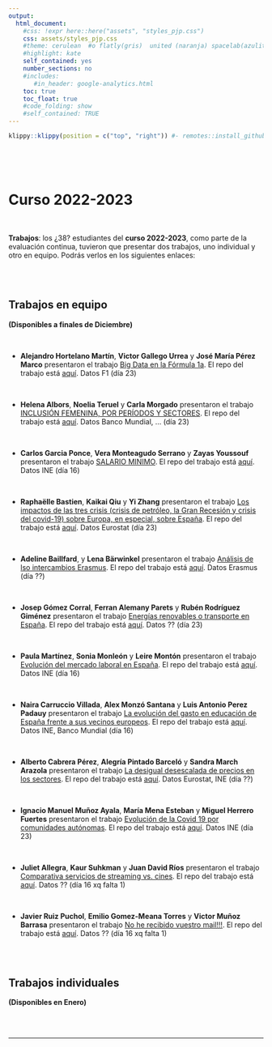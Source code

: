 ```yaml
---
output:
  html_document:
    #css: !expr here::here("assets", "styles_pjp.css") 
    css: assets/styles_pjp.css
    #theme: cerulean  #o flatly(gris)  united (naranja) spacelab(azulito) o yeti o faltly o sandstone
    #highlight: kate 
    self_contained: yes
    number_sections: no
    #includes:
       #in_header: google-analytics.html
    toc: true
    toc_float: true
    #code_folding: show
    #self_contained: TRUE
---
```


```r
klippy::klippy(position = c("top", "right")) #- remotes::install_github("rlesur/klippy")
```

<br>

<br>

# Curso 2022-2023

<br>

::: blue
**Trabajos**: los ¿38? estudiantes del **curso 2022-2023**, como parte de la evaluación continua, tuvieron que presentar dos trabajos, uno individual y otro en equipo. Podrás verlos en los siguientes enlaces:
:::

<br><br>

## Trabajos en equipo

**(Disponibles a finales de Diciembre)**

<br>

-   **Alejandro Hortelano Martín**, **Victor Gallego Urrea** y **José María Pérez Marco** presentaron el trabajo [Big Data en la Fórmula 1a](https://.github.io/trabajo_BigData_equipo/){target="_blank"}. El repo del trabajo está [aquí](https://github.com//trabajo_BigData_equipo){target="_blank"}. Datos F1 (día 23)

<br>

-   **Helena Albors**, **Noelia Teruel** y **Carla Morgado** presentaron el trabajo [INCLUSIÓN FEMENINA, POR PERÍODOS Y SECTORES](https://.github.io/trabajo_BigData_equipo/){target="_blank"}. El repo del trabajo está [aquí](https://github.com//trabajo_BigData_equipo){target="_blank"}. Datos Banco Mundial, ... (día 23)


<br>

- **Carlos Garcia Ponce**, **Vera Monteagudo Serrano** y **Zayas Youssouf** presentaron el trabajo [SALARIO MINIMO](https://.github.io/trabajo_BigData_equipo/){target="_blank"}. El repo del trabajo está [aquí](https://github.com//trabajo_BigData_equipo){target="_blank"}. Datos INE (día 16)


<br>

- **Raphaëlle Bastien**, **Kaikai Qiu** y **Yi Zhang** presentaron el trabajo [Los impactos de las tres crisis (crisis de petróleo, la Gran Recesión y crisis del covid-19) sobre Europa, en especial, sobre España](https://.github.io/trabajo_BigData_equipo/){target="_blank"}. El repo del trabajo está [aquí](https://github.com//trabajo_BigData_equipo){target="_blank"}. Datos Eurostat (día 23)


<br>

- **Adeline Baillfard**, y **Lena Bärwinkel** presentaron el trabajo [Análisis de lso intercambios Erasmus](https://.github.io/trabajo_BigData_equipo/){target="_blank"}. El repo del trabajo está [aquí](https://github.com//trabajo_BigData_equipo){target="_blank"}. Datos Erasmus (día ??)



<br>

- **Josep Gómez Corral**, **Ferran Alemany Parets** y **Rubén Rodríguez Giménez** presentaron el trabajo [Energías renovables o transporte en España](https://.github.io/trabajo_BigData_equipo/){target="_blank"}. El repo del trabajo está [aquí](https://github.com//trabajo_BigData_equipo){target="_blank"}. Datos ?? (día 23)


<br>

- **Paula Martínez**, **Sonia Monleón** y **Leire Montón** presentaron el trabajo [Evolución del mercado laboral en España](https://.github.io/trabajo_BigData_equipo/){target="_blank"}. El repo del trabajo está [aquí](https://github.com//trabajo_BigData_equipo){target="_blank"}. Datos INE (día 16)


<br>

- **Naira Carruccio Villada**, **Alex Monzó Santana** y **Luis Antonio Perez Padauy** presentaron el trabajo [La evolución del gasto en educación de España frente a sus vecinos europeos](https://.github.io/trabajo_BigData_equipo/){target="_blank"}. El repo del trabajo está [aquí](https://github.com//trabajo_BigData_equipo){target="_blank"}. Datos INE, Banco Mundial (día 16)


<br>

- **Alberto Cabrera Pérez**, **Alegría Pintado Barceló** y **Sandra March Arazola** presentaron el trabajo [La desigual desescalada de precios en los sectores](https://.github.io/trabajo_BigData_equipo/){target="_blank"}. El repo del trabajo está [aquí](https://github.com//trabajo_BigData_equipo){target="_blank"}. Datos Eurostat, INE (día ??)


<br>

- **Ignacio Manuel Muñoz Ayala**, **María Mena Esteban** y **Miguel Herrero Fuertes** presentaron el trabajo [Evolución de la Covid 19 por comunidades autónomas](https://.github.io/trabajo_BigData_equipo/){target="_blank"}. El repo del trabajo está [aquí](https://github.com//trabajo_BigData_equipo){target="_blank"}. Datos INE (día 23)


<br>

- **Juliet Allegra**, **Kaur Suhkman** y **Juan David Ríos** presentaron el trabajo [Comparativa servicios de streaming vs. cines](https://.github.io/trabajo_BigData_equipo/){target="_blank"}. El repo del trabajo está [aquí](https://github.com//trabajo_BigData_equipo){target="_blank"}. Datos ?? (día 16 xq falta 1)

<br>

- **Javier Ruiz Puchol**, **Emilio Gomez-Meana Torres** y **Victor Muñoz Barrasa** presentaron el trabajo [No he recibido vuestro mail!!!](https://.github.io/trabajo_BigData_equipo/){target="_blank"}. El repo del trabajo está [aquí](https://github.com//trabajo_BigData_equipo){target="_blank"}. Datos ?? (día 16 xq falta 1)


<br><br>

## Trabajos individuales

**(Disponibles en Enero)**

<br><br>

------------------------------------------------------------------------

::: {.tocify-extend-page data-unique="tocify-extend-page" style="height: 0;"}
:::
